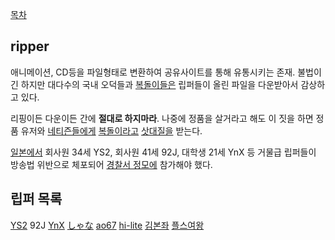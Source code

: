 [[목차]]

== ripper ==

애니메이션, CD등을 파일형태로 변환하여 공유사이트를 통해 유통시키는 존재.
불법이긴 하지만 대다수의 국내 오덕들과 [[복돌이]]들은 립퍼들이 올린 파일을 다운받아서 감상하고 있다.

리핑이든 다운이든 간에 '''절대로 하지마라'''. 나중에 정품을 살거라고 해도 이 짓을 하면 정품 유저와 [[네티즌]]들에게 [[복돌이]]라고 [[삿대질]]을 받는다.

[[일본]]에서 회사원 34세 YS2, 회사원 41세 92J, 대학생 21세 YnX 등 거물급 립퍼들이 방송법 위반으로 체포되어 [[경찰서 정모]]에 참가해야 했다.

== 립퍼 목록 ==
[[YS2]]
92J
[[YnX]]
[[しゃな]]
[[ao67]]
[[hi-lite]]
[[김본좌]]
[[플스여왕]]


